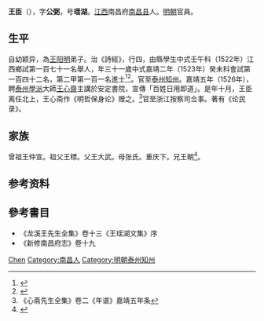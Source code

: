 {{Otheruses|other=名为王臣的其他人物|王臣}}
{{明清人物信息框
| 姓名 = 王臣
| 原名 =
| 圖片名稱= 
| 圖片大小 =
| 圖片說明 = 
| 最高職務 =浙江按察司佥事
| 國家 = 大明 
| 爵位 =
| 籍貫 = [[江西|江西]][[南昌府|南昌府]][[南昌縣|南昌縣]]
| 族裔 = 
| 字號 = 
| 諡號 =
| 出生日期 = 二月初二日
| 出生地點 = 
| 逝世日期 = 卒年不詳 
| 逝世地點 =
| 墓葬 =
| 配偶 = 娶魏氏
| 親屬 = 
| 出身 =
* 嘉靖元年壬午科舉人
* 嘉靖二年癸未科進士
| 經歷 =
| 著作 = 
}}
'''王臣'''（{{bd|1493年||？|}}），字'''公弼'''，号'''瑶湖'''。[[江西|江西]]南昌府[[南昌县|南昌县]]人。[[明朝|明朝]]官員。

==生平== 
自幼颖异，為[[王阳明|王阳明]]弟子。治《詩經》，行四，由縣學生中式壬午科（1522年）江西鄉試第一百七十一名舉人，年三十一歲中式嘉靖二年（1523年）癸未科會試第一百四十二名，第二甲第一百一名進士<ref>{{Cite book|title=《皇明贡举考》卷五|last=（明）[[张朝瑞|张朝瑞]]|first=|publisher=《续修四库全书》史部第828册|year=|isbn=|location=|pages=}}</ref><ref>{{Cite book|title=贡举志五种 上|last=鲁小俊，江俊伟著|first=|publisher=武汉：武汉大学出版社|year=2009|isbn=978-7-307-07043-1|location=|pages=}}</ref>。官至[[泰州|泰州]][[知州|知州]]。嘉靖五年（1526年），聘[[泰州學派|泰州學派]]大師[[王心齋|王心齋]]主講於安定書院，宣傳「百姓日用即道」。是年十月，王臣离任北上，王心斋作《明哲保身论》赠之。<ref>《心斋先生全集》卷二《年谱》嘉靖五年条</ref>官至浙江按察司佥事。著有《论民录》。

==家族== 
曾祖王仲宣。祖父王標。父王大武。母张氏。重庆下。兄王朝<ref>{{Cite book|title=天一阁藏明代科举录选刊 登科录 点校本|last=龚延明主编|first=|publisher=宁波出版社|year=2016|isbn=978-7-5526-2320-8|location=宁波|pages=|quote=《天一閣藏明代科舉錄選刊.登科錄》之《嘉靖二年癸未科進士登科録》}}</ref>。

== 参考资料 ==
{{reflist}}

== 參考書目 ==
* 《龙溪王先生全集》卷十三《王瑶湖文集》序
* 《新修南昌府志》卷十九

{{嘉靖二年癸未科殿試金榜}}

{{Authority control}}
{{DEFAULTSORT:Wang王}}
[[Category:王姓|Chen]]
[[Category:南昌人|Category:南昌人]]
[[Category:明朝泰州知州|Category:明朝泰州知州]]